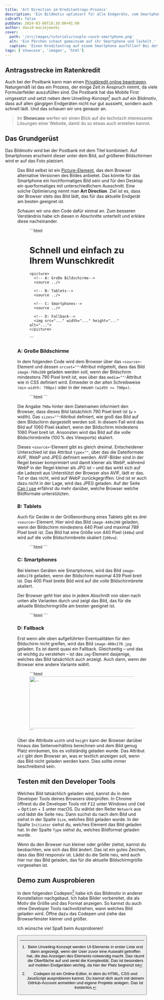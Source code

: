 ```yaml
---
title: 'Art Direction im Kreditantrags-Prozess'
description: 'Ein Bildmotiv optimiert für alle Endgeräte, vom Smartphone bis zum großen Bildschirm: Die Postbank zeigt im Kreditantrag, wie es geht. Technik-Check!'
isDraft: false
pubDate: 2024-03-06T18:30:00+01:00
author: david-maciejewski
cover:
  path: '/src/images/tutorials/couple-couch-smartphone.png'
  alt: 'Ein Pärchen schaut gemeinsam auf ihr Smartphone und lächelt.'
  caption: 'Einen Kreditantrag auf einem Smartphone ausfüllen? Bei der Postbank geht’s.'
tags: ['showcase', 'images', 'html']
---
```



## Antragsstrecke im Ratenkredit

Auch bei der Postbank kann man einen [Privatkredit online beantragen](https://www.postbank.de/privatkunden/produkte/kredite/privatkredit-direkt.html). Naturgemäß ist das ein Prozess, der einige Zeit in Anspruch nimmt, da viele Formularfelder auszufüllen sind. Die Postbank hat das Mobile First umgesetzt und setzt neben dem Unveiling-Konzept[^1] auch auf ein Bildmotiv, dass auf allen gängigen Endgeräten nicht nur gut aussieht, sondern auch schnell lädt. Und das schauen wir uns genauer an.

> Im **Showcase** werfen wir einen Blick auf die technisch interessante Lösungen einer Website, damit du so etwas auch erstellen kannst.

## Das Grundgerüst

Das Bildmotiv wird bei der Postbank mit dem Titel kombiniert. Auf Smartphones erscheint dieser unter dem Bild, auf größeren Bildschirmen wird er auf das Foto platziert.

<Figure imagePath="/src/images/tutorials/postbank-compare-screens.png" caption="Das Bildmotiv auf dem Smartphone, Tablet und großen Bildschirm." alt="Alt" />

Das Bild selbst ist ein [Picture-Element](https://developer.mozilla.org/en-US/docs/Web/HTML/Element/picture), das dem Browser alternative Versionen des Bildes  anbietet. Das könnte für das Smartphone ein hochformatiges Bild sein und für den Desktop ein querformatiges mit unterschiedlichem Ausschnitt. Eine solche Optimierung nennt man **Art Direction**. Ziel ist es, dass der Browser stets das Bild lädt, das für das aktuelle Endgerät am besten geeignet ist.

Schauen wir uns den Code dafür einmal an. Zum besseren Verständnis habe ich diesen in Abschnitte unterteilt und erkläre diese nacheinander.

<Figure caption="Stark vereinfachter Code des Bild-Elements">
  ```html
  <div class="image-with-title">
    <h1>Schnell und einfach zu Ihrem Wunschkredit</h1>

    <picture>
      <!-- A: Große Bildschirme-->
      <source ../>

      <!-- B: Tablets-->
      <source ../>

      <!-- C: Smartphones-->
      <source ../>

      <!-- D: Fallback-->
      <img src="..." width="..." height="..." alt="...">
    </picture>
  </div>
  ```
</Figure>

### A: Große Bildschirme

In dem folgenden Code wird dem Browser über das `<source>`-Element und dessen `srcset=""`-Attribut mitgeteilt, dass das Bild `image-790x280` geladen werden soll, wenn der Bildschirm mindestens 790 Pixel breit ist, was über das `media=""`-Attribut wie in CSS definiert wird. Entweder in der alten Schreibweise `(min-width: 790px)` oder in der neuen `(width >= 790px)`.


<Figure caption={false}>
  ```html
  <!-- A: Große Bildschirme-->
  <source srcset="image-790x280.avif 790w" media="(min-width: 790px)" sizes="(min-width: 1060px) 1060px, 100vw" type="image/avif">

  <source srcset="image-790x280.webp 790w" media="(min-width: 790px)" sizes="(min-width: 1060px) 1060px, 100vw" type="image/webp">

  <source srcset="image-790x280.jpg 790w" media="(min-width: 790px)" sizes="(min-width: 1060px) 1060px, 100vw" type="image/jpeg">
  ```
</Figure>

Die Angabe `790w` hinter dem Dateinamen informiert den Browser, dass dieses Bild tatsächlich 790 Pixel breit ist (`w` = width). Das `sizes=""`-Attribut definiert, wie groß das Bild auf dem Bildschirm dargestellt werden soll. In diesem Fall wird das Bild auf 1060 Pixel skaliert, wenn der Bildschirm mindestens 1060 Pixel breit ist. Ansonsten wird das Bild auf die volle Bildschirmbreite (100&#8239;% des Viewports) skaliert.

Dieses `<source>`-Element gibt es gleich dreimal. Entscheidener Unterschied ist das Attribut `type=""`, über das die Dateiformate AVIF, WebP und JPEG definiert werden. AVIF-Bilder sind in der Regel besser komprimiert und damit kleiner als WebP, während WebP in der Regel kleiner als JPG ist – und das wirkt sich auf die Ladezeit aus Unterstützt der Browser also AVIF, lädt er das. Tut er das nicht, wird auf WebP zurückgegriffen. Und ist er auch dazu nicht in der Lage, wird das JPEG geladen. Auf der Seite [Can I use](https://caniuse.com/?search=image%20format) erfährst du mehr darüber, welche Browser welche Bildformate unterstützten.

### B: Tablets

Auch für Geräte in der Größenordnung eines Tablets gibt es drei `<source>`-Element. Hier wird das Bild `image-440x200` geladen, wenn der Bildschirm mindestens 440 Pixel und maximal 789 Pixel breit ist. Das Bild hat eine Größe von 440 Pixel (`440w`) und wird auf die volle Bildschirmbreite skaliert (`100vw`).

<Figure caption={false}>
  ```html
  <!-- B: Tablets-->
  <source srcset="image-440x200.avif 440w" media="(min-width: 440px) and (max-width: 789px)" sizes="100vw" type="image/avif">

  <source srcset="image-440x200.webp 440w" media="(min-width: 440px) and (max-width: 789px)" sizes="100vw" type="image/webp">

  <source srcset="image-440x200.jpg 440w" media="(min-width: 440px) and (max-width: 789px)" sizes="100vw" type="image/jpeg">
  ```
</Figure>

### C: Smartphones

Bei kleinen Geräten wie Smartphones, wird das Bild `image-400x170` geladen, wenn der Bildschirm maximal 439 Pixel breit ist. Das 400 Pixel breite Bild wird auf die volle Bildschirmbreite skaliert.

Der Browser geht hier also in jedem Abschnitt von oben nach unten alle Varianten durch und zeigt das Bild, das für die aktuelle Bildschirmgröße am besten geeignet ist.

<Figure caption={false}>
  ```html
  <!-- C: Smartphones-->
  <source srcset="image-400x170.avif 400w" media="(max-width: 439px)" sizes="100vw" type="image/avif">

  <source srcset="image-400x170.webp 400w" media="(max-width: 439px)" sizes="100vw" type="image/webp">

  <source srcset="image-400x170.jpg 400w" media="(max-width: 439px)" sizes="100vw" type="image/jpeg">
  ```
</Figure>

### D: Fallback

Erst wenn alle oben aufgeführten Eventualitäten für den Bildschirm nicht greifen, wird das Bild `image-400x170.jpg` geladen. Es ist damit quasi ein Fallback. Gleichzeitig – und das ist wichtig zu verstehen – ist das `img`-Element dasjenige, welches das Bild tatsächlich auch anzeigt. Auch dann, wenn der Browser eine andere Variante wählt.

<Figure caption={false}>
  ```html
  <!-- Abschnitt D-->
  <img src="image-400x170.jpg 400w" width="400" height="170" alt="...">
  ```
</Figure>

Über die Attribute `width` und `height` kann der Browser darüber hinaus das Seitenverhältnis berechnen und dem Bild genug Platz einräumen, bis es vollständig geladen wurde. Das Attribut `alt` gibt dem Browser an, was er textlich anzeigen soll, wenn das Bild nicht geladen werden kann. Dies sollte immer beschreibend sein.

## Testen mit den Developer Tools

Welches Bild tatsächlich geladen wird, kannst du in den Developer Tools deines Browsers überprüfen. In Chrome öffnest du die Developer Tools mit <kbd>F12</kbd> unter Windows und <kbd>Cmd</kbd> + <kbd>Option</kbd> + <kbd>I</kbd> unter macOS. Du wählst den Reiter `Network` aus und lädst die Seite neu. Dann suchst du nach dem Bild und siehst in der Spalte `Size`, welches Bild geladen wurde. In der Spalte `Initiator` siehst du, welches Element das Bild geladen hat. In der Spalte `Type` siehst du, welches Bildformat geladen wurde.

Wenn du den Browser nun kleiner oder größer ziehst, kannst du beobachten, wie sich das Bild ändert. Das ist ein gutes Zeichen, dass das Bild responsiv ist. Lädst du die Seite neu, wird auch hier nur das Bild geladen, das für die aktuelle Bildschirmgröße vorgesehen ist.

## Demo zum Ausprobieren

In dem folgenden Codepen[^2] habe ich das Bildmotiv in anderer Konstellation nachgebaut. Ich habe Bilder vorbereitet, die als Motiv die Größe und das Format anzeigen. So kannst du auch ohne Developer Tools nachvollziehen, wann welches Bild geladen wird. Öffne dazu das Codepen und ziehe das Browserfenster kleiner und größer.

<Codepen id="wvZamyR" height="500" tab="html,result"/>

Ich wünsche viel Spaß beim Ausprobieren!

<Button href="https://codepen.io/macx/pen/wvZamyR" label="Zur Demo" primary={true} />

[^1]: Beim Unveiling-Konzept werden UI-Elemente in erster Linie erst dann angezeigt, wenn der User zuvor eine Auswahl getroffen hat, die das Anzeigen des Elements notwendig macht. Das räumt die Oberfläche auf und senkt die Komplexität. Das ist besonders auf mobilen Endgeräten wichtig, da hier der Platz begrenzt ist
[^2]: Codepen ist ein Online-Editor, in dem du HTML, CSS und JavaScript ausprobieren kannst. Du kannst dich auch mit deinem GitHub-Account anmelden und eigene Projekte anlegen. Das ist kostenlos.
